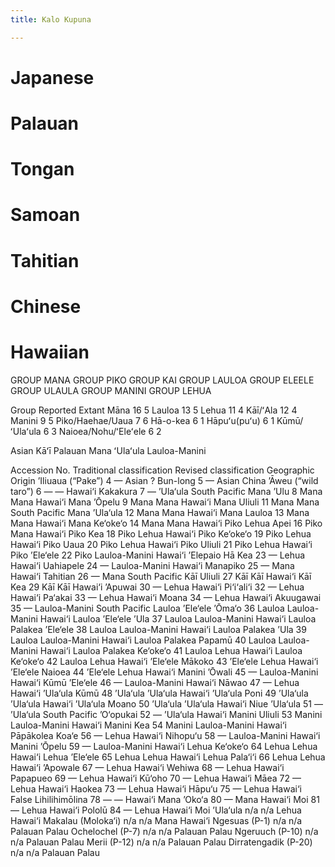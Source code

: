 ```yaml
---
title: Kalo Kupuna

---
```


# Japanese
# Palauan
# Tongan
# Samoan
# Tahitian
# Chinese

# Hawaiian

GROUP MANA
GROUP PIKO
GROUP KAI
GROUP LAULOA
GROUP ELEELE
GROUP ULAULA
GROUP MANINI
GROUP LEHUA

Group     Reported Extant
Māna                 16 5
Lauloa               13 5
Lehua                11 4
Kāī/ʻAla             12 4
Manini                9 5
Piko/Haehae/Uaua      7 6
Hā-o-kea              6 1
Hāpuʻu(puʻu)          6 1
Kūmū/ʻUlaʻula         6 3
Naioea/Nohu/ʻEleʻele  6 2

Asian
Kāʻī
Palauan
Mana
ʻUlaʻula
Lauloa-Manini




Accession No. Traditional classification Revised classification Geographic Origin
‘Iliuaua (“Pake”) 4 — Asian ?
Bun-long 5 — Asian China
‘Āweu (“wild taro”) 6 — — Hawai‘i
Kakakura 7 — ‘Ula‘ula South Pacific
Mana ‘Ulu 8 Mana Mana Hawai‘i
Mana ‘Ōpelu 9 Mana Mana Hawai‘i
Mana Uliuli 11 Mana Mana South Pacific
Mana ‘Ula‘ula 12 Mana Mana Hawai‘i
Mana Lauloa 13 Mana Mana Hawai‘i
Mana Ke‘oke‘o 14 Mana Mana Hawai‘i
Piko Lehua Apei 16 Piko Mana Hawai‘i
Piko Kea 18 Piko Lehua Hawai‘i
Piko Ke‘oke‘o 19 Piko Lehua Hawai‘i
Piko Uaua 20 Piko Lehua Hawai‘i
Piko Uliuli 21 Piko Lehua Hawai‘i
Piko ‘Ele‘ele 22 Piko Lauloa-Manini Hawai‘i
‘Elepaio Hā Kea 23 — Lehua Hawai‘i
Uahiapele 24 — Lauloa-Manini Hawai‘i
Manapiko 25 — Mana Hawai‘i
Tahitian 26 — Mana South Pacific
Kāī Uliuli 27 Kāī Kāī Hawai‘i
Kāī Kea 29 Kāī Kāī Hawai‘i
‘Apuwai 30 — Lehua Hawai‘i
Pi‘i‘ali‘i 32 — Lehua Hawai‘i
Pa‘akai 33 — Lehua Hawai‘i
Moana 34 — Lehua Hawai‘i
Akuugawai 35 — Lauloa-Manini South Pacific
Lauloa ‘Ele‘ele ‘Ōma‘o 36 Lauloa Lauloa-Manini Hawai‘i
Lauloa ‘Ele‘ele ‘Ula 37 Lauloa Lauloa-Manini Hawai‘i
Lauloa Palakea ‘Ele‘ele 38 Lauloa Lauloa-Manini Hawai‘i
Lauloa Palakea ‘Ula 39 Lauloa Lauloa-Manini Hawai‘i
Lauloa Palakea Papamū 40 Lauloa Lauloa-Manini Hawai‘i
Lauloa Palakea Ke‘oke‘o 41 Lauloa Lehua Hawai‘i
Lauloa Ke‘oke‘o 42 Lauloa Lehua Hawai‘i
‘Ele‘ele Mākoko 43 ‘Ele‘ele Lehua Hawai‘i
‘Ele‘ele Naioea 44 ‘Ele‘ele Lehua Hawai‘i
Manini ‘Ōwali 45 — Lauloa-Manini Hawai‘i
Kūmū ‘Ele‘ele 46 — Lauloa-Manini Hawai‘i
Nāwao 47 — Lehua Hawai‘i
‘Ula‘ula Kūmū 48 ‘Ula‘ula ‘Ula‘ula Hawai‘i
‘Ula‘ula Poni 49 ‘Ula‘ula ‘Ula‘ula Hawai‘i
‘Ula‘ula Moano 50 ‘Ula‘ula ‘Ula‘ula Hawai‘i
Niue ‘Ula‘ula 51 — ‘Ula‘ula South Pacific
‘O‘opukai 52 — ‘Ula‘ula Hawai‘i
Manini Uliuli 53 Manini Lauloa-Manini Hawai‘i
Manini Kea 54 Manini Lauloa-Manini Hawai‘i
Pāpākolea Koa‘e 56 — Lehua Hawai‘i
Nihopu‘u 58 — Lauloa-Manini Hawai‘i
Manini ‘Ōpelu 59 — Lauloa-Manini Hawai‘i
Lehua Ke‘oke‘o 64 Lehua Lehua Hawai‘i
Lehua ‘Ele‘ele 65 Lehua Lehua Hawai‘i
Lehua Pala‘i‘i 66 Lehua Lehua Hawai‘i
‘Apowale 67 — Lehua Hawai‘i
Wehiwa 68 — Lehua Hawai‘i
Papapueo 69 — Lehua Hawai‘i
Kū‘oho 70 — Lehua Hawai‘i
Māea 72 — Lehua Hawai‘i
Haokea 73 — Lehua Hawai‘i
Hāpu‘u 75 — Lehua Hawai‘i
False Lihilihimōlina 78 — — Hawai‘i
Mana ‘Oko‘a 80 — Mana Hawai‘i
Moi 81 — Lehua Hawai‘i
Pololū 84 — Lehua Hawai‘i
Moi ‘Ula‘ula n/a n/a Lehua Hawai‘i
Makalau (Moloka‘i) n/a n/a Mana Hawai‘i
Ngesuas (P-1) n/a n/a Palauan Palau
Ochelochel (P-7) n/a n/a Palauan Palau
Ngeruuch (P-10) n/a n/a Palauan Palau
Merii (P-12) n/a n/a Palauan Palau
Dirratengadik (P-20) n/a n/a Palauan Palau
